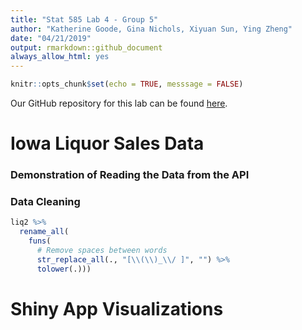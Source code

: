 ```yaml
---
title: "Stat 585 Lab 4 - Group 5"
author: "Katherine Goode, Gina Nichols, Xiyuan Sun, Ying Zheng"
date: "04/21/2019"
output: rmarkdown::github_document
always_allow_html: yes
---
```


```r
knitr::opts_chunk$set(echo = TRUE, messsage = FALSE)
```

Our GitHub repository for this lab can be found [here](https://github.com/xiyuansun/stat585Lab4).

# Iowa Liquor Sales Data

### Demonstration of Reading the Data from the API

### Data Cleaning

```r

liq2 %>%
  rename_all(
    funs(
      # Remove spaces between words
      str_replace_all(., "[\\(\\)_\\/ ]", "") %>%
      tolower(.)))
```


# Shiny App Visualizations
